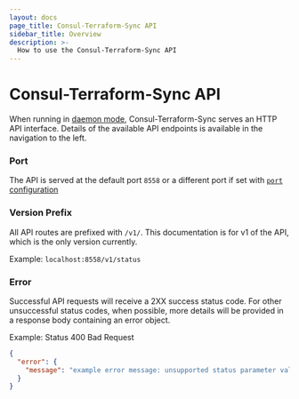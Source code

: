 ```yaml
---
layout: docs
page_title: Consul-Terraform-Sync API
sidebar_title: Overview
description: >-
  How to use the Consul-Terraform-Sync API
---
```


# Consul-Terraform-Sync API

When running in [daemon mode](/docs/nia/cli#daemon-mode), Consul-Terraform-Sync serves an HTTP API interface. Details of the available API endpoints is available in the navigation to the left.

### Port

The API is served at the default port `8558` or a different port if set with [`port` configuration](/docs/nia/configuration#port)

### Version Prefix

All API routes are prefixed with `/v1/`. This documentation is for v1 of the API, which is the only version currently.

Example: `localhost:8558/v1/status`

### Error

Successful API requests will receive a 2XX success status code. For other unsuccessful status codes, when possible, more details will be provided in a response body containing an error object.

Example: Status 400 Bad Request
```json
{
  "error": {
    "message": "example error message: unsupported status parameter value"
  }
}
```
